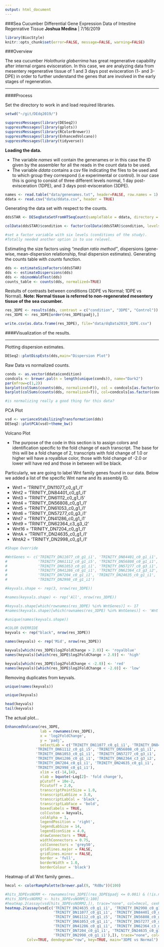 ```yaml
---
output: html_document
---
```


###Sea Cucumber Differential Gene Expression Data of Intestine Regenrative Tissue
**Joshua Medina** | 7/16/2019

```r
library(BiocStyle)
knitr::opts_chunk$set(error=FALSE, message=FALSE, warning=FALSE)
```

###Overview

The sea cucumber _Holothuria glaberrima_ has great regenerative capability after internal organs evisceration. In this case, we are analyzing data from mesentery regenerative tissue of 1 and 3 days post evisceration (1- and 3-DPE) in order to further understand the genes that are involved in the early stages of regeneration.

***

####Process

Set the directory to work in and load required libraries.

```r

setwd("~/git/DEdq2019/")

suppressMessages(library(DESeq2))
suppressMessages(library(gplots))
suppressMessages(library(RColorBrewer))
suppressMessages(library(EnhancedVolcano))
suppressMessages(library(tidyverse))

```


**Loading the data.**

* The variable *names* will contain the genenames or in this case the ID given by the assembler for all the reads in the count data to be used.
* The variable *ddata* contains a csv file indicating the files to be used and to which group they correspond (i.e experimental or control). In our case this is going to consist of three different levels normal, 1 day post-evisceration (1DPE), and 3 days post-evisceration (3DPE).

```r

names <- read.table("data/genenames.txt", header=FALSE, row.names = 1)
ddata <- read.csv("data/ddata.csv", header = TRUE)

```

Generating the data set with respect to the counts.

```r
ddsSTAR <- DESeqDataSetFromHTSeqCount(sampleTable = ddata, directory = "data/countsmay2019", design = ~ condition)

colData(ddsSTAR)$condition <- factor(colData(ddsSTAR)$condition, levels=levels(ddata$condition))

#set a factor variable with six levels (conditions of the study). 
#Totally needed another option is to use relevel.

```

Estimating the size factors using _"median ratio method"_, dispersions (gene-wise, mean-dispersion relationship, final dispersion estimates). Generating the counts table with _counts_ function.

```r

dds <- estimateSizeFactors(ddsSTAR)
dds <- estimateDispersions(dds)
dds <- nbinomWaldTest(dds)
counts_table <- counts(dds, normalized=TRUE)

```

Restults of contrasts between conditions (3DPE vs Normal; 1DPE vs Normal). __Note: Normal tissue is referred to non-regenerated mesentery tissue of the sea cucumber.__

```r

res_3DPE <- results(dds, contrast = c("condition", "3DPE", "Control"))
res_3DPE <- res_3DPE[order(res_3DPE$padj),]

write.csv(as.data.frame(res_3DPE), file="data/dqData2019_3DPE.csv")
```

####Visualization of the results.

***

Plotting dispersion estimates.

```r
DESeq2::plotDispEsts(dds,main="Dispersion Plot")
```

Raw Data vs normalized counts.

```r

conds <- as.vector(ddata$condition)
condcols <- brewer.pal(n = length(unique(conds)), name="Dark2") 
par(mfrow=c(1,2))
barplot(colSums(counts(dds, normalized=F)), col = condcols[as.factor(conds)], las = 2, cex.names=0.4, main="Raw Counts")
barplot(colSums(counts(dds, normalized=T)), col=condcols[as.factor(conds)], las=2, cex.names = 0.4, main = "Normalized Counts")

#is normalizing really a good thing for this data?

```


PCA Plot

```r

vsd <- varianceStabilizingTransformation(dds)
DESeq2::plotPCA(vsd)+theme_bw()

```

Volcano Plot

* The purpose of the code in this section is to assign colors and identification specific to the fold change of each transcript. The base for this will be a fold change of 2, transcripts with fold change of 1.0 or higher will have a royalblue color, those with fold change of -2.0 or lower will have red and those in between will be black.

Particularly, we are going to label Wnt family genes found in our data. Below we added a list of the specific Wnt name and its assembly ID.

  - Wnt1 = 'TRINITY_DN11077_c0_g1_i1'
  - Wnt2 = 'TRINITY_DN84401_c0_g1_i1'
  - Wnt3 = 'TRINITY_DN61112_c0_g1_i5'
  - Wnt4 = 'TRINITY_DN56808_c0_g1_i1'
  - Wnt5 = 'TRINITY_DN61053_c0_g1_i1'
  - Wnt6 = 'TRINITY_DN57277_c0_g3_i1'
  - Wnt7 = 'TRINITY_DN41286_c0_g1_i1'
  - Wnt9 = 'TRINITY_DN62364_c3_g3_i2'
  - Wnt16 = 'TRINITY_DN7204_c0_g1_i1'
  - WntA = 'TRINITY_DN24635_c0_g1_i1'
  - WntA2 = 'TRINITY_DN2998_c0_g1_i1'

```r

#Shape Override

#WntGenes <- c('TRINITY_DN11077_c0_g1_i1', 'TRINITY_DN84401_c0_g1_i1',
#              'TRINITY_DN61112_c0_g1_i5', 'TRINITY_DN56808_c0_g1_i1',
#              'TRINITY_DN61053_c0_g1_i1', 'TRINITY_DN57277_c0_g3_i1',
#              'TRINITY_DN41286_c0_g1_i1', 'TRINITY_DN62364_c3_g3_i2',
#              'TRINITY_DN7204_c0_g1_i1', 'TRINITY_DN24635_c0_g1_i1',
#              'TRINITY_DN2998_c0_g1_i1')

#keyvals.shape <- rep(3, nrow(res_3DPE))

#names(keyvals.shape) <- rep('All', nrow(res_3DPE))

#keyvals.shape[which(rownames(res_3DPE) %in% WntGenes)] <- 17
#names(keyvals.shape)[which(rownames(res_3DPE) %in% WntGenes)] <- 'Wnt Genes'

#unique(names(keyvals.shape))

#COLOR OVERRIDE
keyvals <- rep("black", nrow(res_3DPE))

names(keyvals) <- rep('Mid', nrow(res_3DPE))

keyvals[which(res_3DPE$log2FoldChange > 2.0)] <- 'royalblue'
names(keyvals)[which(res_3DPE$log2FoldChange > 2.0)] <- 'high'

keyvals[which(res_3DPE$log2FoldChange < -2.0)] <- 'red'
names(keyvals)[which(res_3DPE$log2FoldChange < -2.0)] <- 'low'

```

Removing duplicates from keyvals.

```r

unique(names(keyvals))

unique(keyvals)

head(keyvals)
tail(keyvals)

```

The actual plot... 

```r

EnhancedVolcano(res_3DPE,
                lab = rownames(res_3DPE),
                x = 'log2FoldChange',
                y = 'padj',
                selectLab = c('TRINITY_DN11077_c0_g1_i1', 'TRINITY_DN84401_c0_g1_i1',
              'TRINITY_DN61112_c0_g1_i5', 'TRINITY_DN56808_c0_g1_i1',
              'TRINITY_DN61053_c0_g1_i1', 'TRINITY_DN57277_c0_g3_i1',
              'TRINITY_DN41286_c0_g1_i1', 'TRINITY_DN62364_c3_g3_i2',
              'TRINITY_DN7204_c0_g1_i1', 'TRINITY_DN24635_c0_g1_i1',
              'TRINITY_DN2998_c0_g1_i1'),
                xlim = c(-14,14),
                xlab = bquote(~Log[2]~ 'fold change'),
                pCutoff = 10e-2,
                FCcutoff = 2.0,
                transcriptPointSize = 1.0,
                transcriptLabSize = 3.0,
                transcriptLabCol = 'black',
                transcriptLabFace = 'bold',
                boxedlabels = TRUE,
                colCustom = keyvals,
                colAlpha = 1,
                legendPosition = 'right',
                legendLabSize = 14,
                legendIconSize = 4.0,
                drawConnectors = TRUE,
                widthConnectors = 0.75,
                colConnectors = 'grey50',
                gridlines.major = FALSE,
                gridlines.minor = FALSE,
                border = 'full',
                borderWidth = 1.0,
                borderColour = 'black')

```

Heatmap of all Wnt family genes...

```r

hmcol <- colorRampPalette(brewer.pal(9, "RdBu"))(100)

#hits_3DPEvsNORM <- rownames(res_3DPE[(res_3DPE$padj <= 0.001) & (!is.na(res_3DPE$padj)) & (abs(res_3DPE$log2FoldChange) >= 2),])
#hits_3DPEvsNORM2 <- hits_3DPEvsNORM[1:100]
#heatmap.2(assay(vsd[hits_3DPEvsNORM2,]), trace="none", col=hmcol, cexRow = 0.2, cexCol = 0.6, las=2, Colv=TRUE, dendogram="row", key=TRUE, main="3DPE vs Normal")
heatmap.2(assay(vsd[c('TRINITY_DN24635_c0_g1_i1', 'TRINITY_DN2998_c0_g1_i1',
                      'TRINITY_DN11077_c0_g1_i1', 'TRINITY_DN84401_c0_g1_i1',
                      'TRINITY_DN61112_c0_g1_i5', 'TRINITY_DN56808_c0_g1_i1',
                      'TRINITY_DN61053_c0_g1_i1', 'TRINITY_DN57277_c0_g3_i1',
                      'TRINITY_DN41286_c0_g1_i1', 'TRINITY_DN62364_c3_g3_i2',
                      'TRINITY_DN7204_c0_g1_i1', 'TRINITY_DN24635_c0_g1_i1',
                      'TRINITY_DN2998_c0_g1_i1'),]), trace="none", col=hmcol, cexRow = 0.6, cexCol = 0.6, las=2, 
          Colv=TRUE, dendogram="row", key=TRUE, main="3DPE vs Normal")
```

